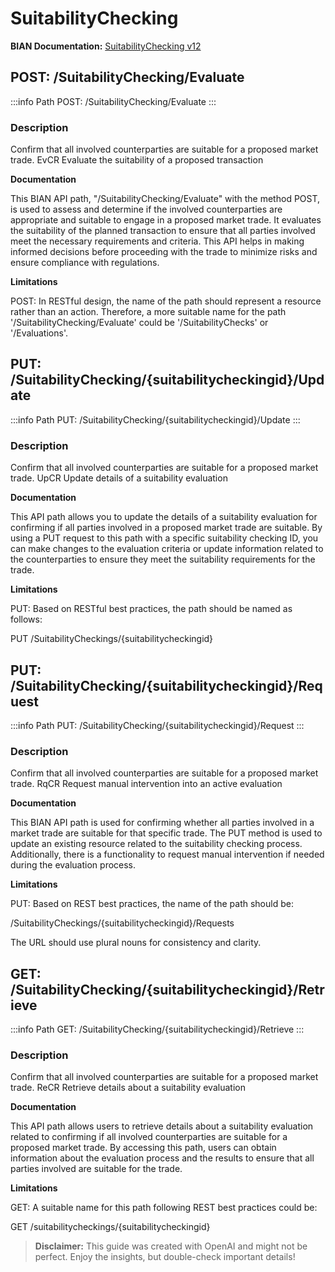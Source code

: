 # SuitabilityChecking

**BIAN Documentation:** [SuitabilityChecking v12](https://app.swaggerhub.com/apis/BIAN-3/SuitabilityChecking/12.0.0)

## POST: /SuitabilityChecking/Evaluate

:::info Path
POST: /SuitabilityChecking/Evaluate
:::

### Description

Confirm that all involved counterparties are suitable for a proposed market trade\. EvCR Evaluate the suitability of a proposed transaction

**Documentation**

This BIAN API path\, "/SuitabilityChecking/Evaluate" with the method POST\, is used to assess and determine if the involved counterparties are appropriate and suitable to engage in a proposed market trade\. It evaluates the suitability of the planned transaction to ensure that all parties involved meet the necessary requirements and criteria\. This API helps in making informed decisions before proceeding with the trade to minimize risks and ensure compliance with regulations\.

**Limitations**

POST: In RESTful design\, the name of the path should represent a resource rather than an action\. Therefore\, a more suitable name for the path '/SuitabilityChecking/Evaluate' could be '/SuitabilityChecks' or '/Evaluations'\.

## PUT: /SuitabilityChecking/\{suitabilitycheckingid\}/Update

:::info Path
PUT: /SuitabilityChecking/\{suitabilitycheckingid\}/Update
:::

### Description

Confirm that all involved counterparties are suitable for a proposed market trade\. UpCR Update details of a suitability evaluation

**Documentation**

This API path allows you to update the details of a suitability evaluation for confirming if all parties involved in a proposed market trade are suitable\. By using a PUT request to this path with a specific suitability checking ID\, you can make changes to the evaluation criteria or update information related to the counterparties to ensure they meet the suitability requirements for the trade\.

**Limitations**

PUT: Based on RESTful best practices\, the path should be named as follows:

PUT /SuitabilityCheckings/\{suitabilitycheckingid\}

## PUT: /SuitabilityChecking/\{suitabilitycheckingid\}/Request

:::info Path
PUT: /SuitabilityChecking/\{suitabilitycheckingid\}/Request
:::

### Description

Confirm that all involved counterparties are suitable for a proposed market trade\. RqCR Request manual intervention into an active evaluation

**Documentation**

This BIAN API path is used for confirming whether all parties involved in a market trade are suitable for that specific trade\. The PUT method is used to update an existing resource related to the suitability checking process\. Additionally\, there is a functionality to request manual intervention if needed during the evaluation process\.

**Limitations**

PUT: Based on REST best practices\, the name of the path should be:

/SuitabilityCheckings/\{suitabilitycheckingid\}/Requests

The URL should use plural nouns for consistency and clarity\.

## GET: /SuitabilityChecking/\{suitabilitycheckingid\}/Retrieve

:::info Path
GET: /SuitabilityChecking/\{suitabilitycheckingid\}/Retrieve
:::

### Description

Confirm that all involved counterparties are suitable for a proposed market trade\. ReCR Retrieve details about a suitability evaluation

**Documentation**

This API path allows users to retrieve details about a suitability evaluation related to confirming if all involved counterparties are suitable for a proposed market trade\. By accessing this path\, users can obtain information about the evaluation process and the results to ensure that all parties involved are suitable for the trade\.

**Limitations**

GET: A suitable name for this path following REST best practices could  be:

GET /suitabilitycheckings/\{suitabilitycheckingid\}

> **Disclaimer:** This guide was created with OpenAI and might not be perfect. Enjoy the insights, but double-check important details!
